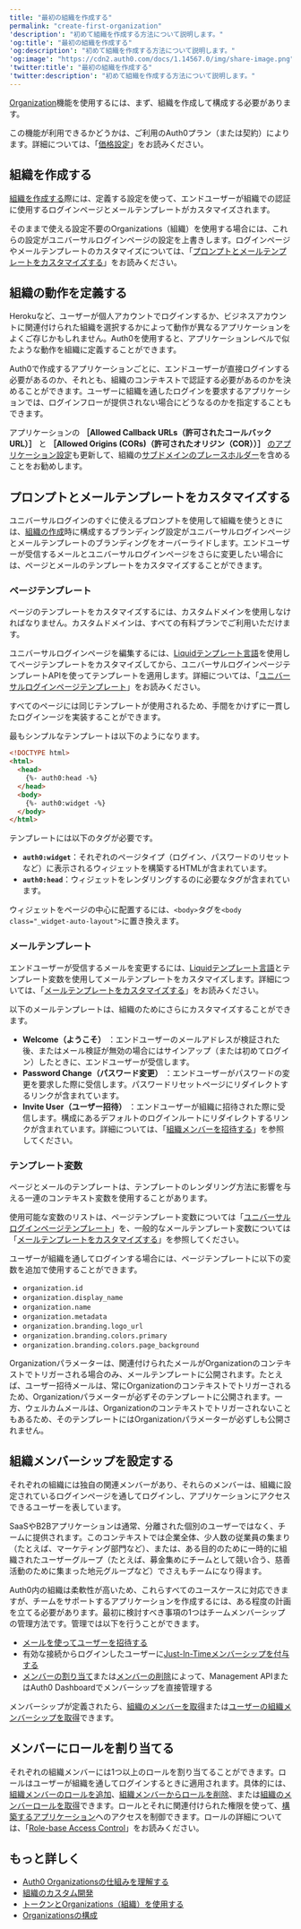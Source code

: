```yaml
---
title: "最初の組織を作成する"
permalink: "create-first-organization"
'description': "初めて組織を作成する方法について説明します。"
'og:title': "最初の組織を作成する"
'og:description': "初めて組織を作成する方法について説明します。"
'og:image': "https://cdn2.auth0.com/docs/1.14567.0/img/share-image.png"
'twitter:title': "最初の組織を作成する"
'twitter:description': "初めて組織を作成する方法について説明します。"
---
```


[Organization](/docs/ja-jp/manage-users/organizations/organizations-overview)機能を使用するには、まず、組織を作成して構成する必要があります。

<Card title="利用可能性はAuth0プランによって異なる">

この機能が利用できるかどうかは、ご利用のAuth0プラン（または契約）によります。詳細については、「[価格設定](https://auth0.com/pricing)」をお読みください。

</Card>

## 組織を作成する

[組織を作成する](/docs/ja-jp/manage-users/organizations/configure-organizations/create-organizations)際には、定義する設定を使って、エンドユーザーが組織での認証に使用するログインページとメールテンプレートがカスタマイズされます。

そのままで使える設定不要のOrganizations（組織）を使用する場合には、これらの設定がユニバーサルログインページの設定を上書きします。ログインページやメールテンプレートのカスタマイズについては、「[プロンプトとメールテンプレートをカスタマイズする](#customize-prompts-and-email-templates)」をお読みください。

## 組織の動作を定義する

Herokuなど、ユーザーが個人アカウントでログインするか、ビジネスアカウントに関連付けられた組織を選択するかによって動作が異なるアプリケーションをよくご存じかもしれません。Auth0を使用すると、アプリケーションレベルで似たような動作を組織に定義することができます。

Auth0で作成するアプリケーションごとに、エンドユーザーが直接ログインする必要があるのか、それとも、組織のコンテキストで認証する必要があるのかを決めることができます。ユーザーに組織を通したログインを要求するアプリケーションでは、ログインフローが提供されない場合にどうなるのかを指定することもできます。

アプリケーションの **［Allowed Callback URLs（許可されたコールバックURL）］** と **［Allowed Origins (CORs)（許可されたオリジン（COR））］** [のアプリケーション設定](/docs/ja-jp/get-started/applications/application-settings)も更新して、組織の[サブドメインのプレースホルダー](/docs/ja-jp/get-started/applications/wildcards-for-subdomains)を含めることをお勧めします。

## プロンプトとメールテンプレートをカスタマイズする

ユニバーサルログインのすぐに使えるプロンプトを使用して組織を使うときには、[組織の作成](/docs/ja-jp/manage-users/organizations/configure-organizations/create-organizations)時に構成するブランディング設定がユニバーサルログインページとメールテンプレートのブランディングをオーバーライドします。エンドユーザーが受信するメールとユニバーサルログインページをさらに変更したい場合には、ページとメールのテンプレートをカスタマイズすることができます。

### ページテンプレート

<Callout icon="file-lines" color="#0EA5E9" iconType="regular">

ページのテンプレートをカスタマイズするには、カスタムドメインを使用しなければなりません。カスタムドメインは、すべての有料プランでご利用いただけます。

</Callout>

ユニバーサルログインページを編集するには、[Liquidテンプレート言語](https://shopify.github.io/liquid/)を使用してページテンプレートをカスタマイズしてから、ユニバーサルログインページテンプレートAPIを使ってテンプレートを適用します。詳細については、「[ユニバーサルログインページテンプレート](/docs/ja-jp/customize/login-pages/universal-login/customize-templates)」をお読みください。

すべてのページには同じテンプレートが使用されるため、手間をかけずに一貫したログインージを実装することができます。

最もシンプルなテンプレートは以下のようになります。

```html lines
<!DOCTYPE html>
<html>
  <head>
    {%- auth0:head -%}
  </head>
  <body>
    {%- auth0:widget -%}
  </body>
</html>
```

テンプレートには以下のタグが必要です。

* **`auth0:widget`**：それぞれのページタイプ（ログイン、パスワードのリセットなど）に表示されるウィジェットを構築するHTMLが含まれています。
* **`auth0:head`**：ウィジェットをレンダリングするのに必要なタグが含まれています。

ウィジェットをページの中心に配置するには、`<body>`タグを`<body class="_widget-auto-layout">`に置き換えます。

### メールテンプレート

エンドユーザーが受信するメールを変更するには、[Liquidテンプレート言語](https://shopify.github.io/liquid/)とテンプレート変数を使用してメールテンプレートをカスタマイズします。詳細については、「[メールテンプレートをカスタマイズする](/docs/ja-jp/customize/email/email-templates)」をお読みください。

以下のメールテンプレートは、組織のためにさらにカスタマイズすることができます。

* **Welcome（ようこそ）** ：エンドユーザーのメールアドレスが検証された後、またはメール検証が無効の場合にはサインアップ（または初めてログイン）したときに、エンドユーザーが受信します。
* **Password Change（パスワード変更）** ：エンドユーザーがパスワードの変更を要求した際に受信します。パスワードリセットページにリダイレクトするリンクが含まれています。
* **Invite User（ユーザー招待）** ：エンドユーザーが組織に招待された際に受信します。構成にあるデフォルトのログインルートにリダイレクトするリンクが含まれています。詳細については、「[組織メンバーを招待する](/docs/ja-jp/manage-users/organizations/configure-organizations/invite-members)」を参照してください。

### テンプレート変数

ページとメールのテンプレートは、テンプレートのレンダリング方法に影響を与える一連のコンテキスト変数を使用することがあります。

使用可能な変数のリストは、ページテンプレート変数については「[ユニバーサルログインページテンプレート](/docs/ja-jp/customize/login-pages/universal-login/customize-templates)」を、一般的なメールテンプレート変数については「[メールテンプレートをカスタマイズする](/docs/ja-jp/customize/email/email-templates)」を参照してください。

ユーザーが組織を通してログインする場合には、ページテンプレートに以下の変数を追加で使用することができます。

* `organization.id`
* `organization.display_name`
* `organization.name`
* `organization.metadata`
* `organization.branding.logo_url`
* `organization.branding.colors.primary`
* `organization.branding.colors.page_background`

<Callout icon="file-lines" color="#0EA5E9" iconType="regular">

Organizationパラメーターは、関連付けられたメールがOrganizationのコンテキストでトリガーされる場合のみ、メールテンプレートに公開されます。たとえば、ユーザー招待メールは、常にOrganizationのコンテキストでトリガーされるため、Organizationパラメーターが必ずそのテンプレートに公開されます。一方、ウェルカムメールは、Organizationのコンテキストでトリガーされないこともあるため、そのテンプレートにはOrganizationパラメーターが必ずしも公開されません。

</Callout>

## 組織メンバーシップを設定する

それぞれの組織には独自の関連メンバーがあり、それらのメンバーは、組織に設定されているログインページを通してログインし、アプリケーションにアクセスできるユーザーを表しています。

SaaSやB2Bアプリケーションは通常、分離された個別のユーザーではなく、チームに提供されます。このコンテキストでは企業全体、少人数の従業員の集まり（たとえば、マーケティング部門など）、または、ある目的のために一時的に組織されたユーザーグループ（たとえば、募金集めにチームとして競い合う、慈善活動のために集まった地元グループなど）でさえもチームになり得ます。

Auth0内の組織は柔軟性が高いため、これらすべてのユースケースに対応できますが、チームをサポートするアプリケーションを作成するには、ある程度の計画を立てる必要があります。最初に検討すべき事項の1つはチームメンバーシップの管理方法です。管理では以下を行うことができます。

* [メールを使ってユーザーを招待する](/docs/ja-jp/manage-users/organizations/configure-organizations/invite-members)
* 有効な接続からログインしたユーザーに[Just-In-Timeメンバーシップを付与する](/docs/ja-jp/manage-users/organizations/configure-organizations/grant-just-in-time-membership)
* [メンバーの割り当て](/docs/ja-jp/manage-users/organizations/configure-organizations/assign-members)または[メンバーの削除](/docs/ja-jp/manage-users/organizations/configure-organizations/remove-members)によって、<Tooltip data-tooltip-id="react-containers-DefinitionTooltip-0" href="/docs/ja-jp/glossary?term=management-api" tip="Management API: 顧客が管理タスクを実行できるようにするための製品。" cta="用語集の表示">Management API</Tooltip>または<Tooltip data-tooltip-id="react-containers-DefinitionTooltip-0" href="/docs/ja-jp/glossary?term=auth0-dashboard" tip="Auth0 Dashboard: サービスを構成するためのAuth0の主製品。" cta="用語集の表示">Auth0 Dashboard</Tooltip>でメンバーシップを直接管理する

メンバーシップが定義されたら、[組織のメンバーを取得](/docs/ja-jp/manage-users/organizations/configure-organizations/retrieve-members)または[ユーザーの組織メンバーシップを取得](/docs/ja-jp/manage-users/organizations/configure-organizations/retrieve-user-membership)できます。

## メンバーにロールを割り当てる

それぞれの組織メンバーには1つ以上のロールを割り当てることができます。ロールはユーザーが組織を通してログインするときに適用されます。具体的には、[組織メンバーのロールを追加](/docs/ja-jp/manage-users/organizations/configure-organizations/add-member-roles)、[組織メンバーからロールを削除](/docs/ja-jp/manage-users/organizations/configure-organizations/remove-member-roles)、または[組織のメンバーロールを取得](/docs/ja-jp/manage-users/organizations/configure-organizations/retrieve-member-roles)できます。ロールとそれに関連付けられた権限を使って、[構築するアプリケーション](/docs/ja-jp/manage-users/organizations/custom-development)へのアクセスを制御できます。ロールの詳細については、「[Role-base Access Control](/docs/ja-jp/manage-users/access-control/rbac)」をお読みください。

## もっと詳しく

* [Auth0 Organizationsの仕組みを理解する](/docs/ja-jp/manage-users/organizations/organizations-overview)
* [組織のカスタム開発](/docs/ja-jp/manage-users/organizations/custom-development)
* [トークンとOrganizations（組織）を使用する](/docs/ja-jp/manage-users/organizations/using-tokens)
* [Organizationsの構成](/docs/ja-jp/manage-users/organizations/configure-organizations)